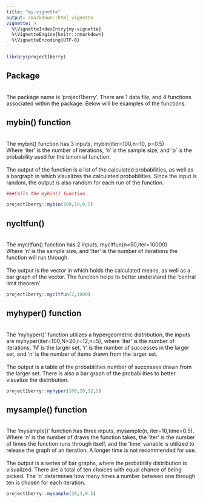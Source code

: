 ```yaml
---
title: "my-vignette"
output: rmarkdown::html_vignette
vignette: >
  %\VignetteIndexEntry{my-vignette}
  %\VignetteEngine{knitr::rmarkdown}
  %\VignetteEncoding{UTF-8}
---
```


```r
library(project1berry)
```

## Package

<br>The package name is 'project1berry'. There are 1 data file, and 4 functions associated within the package. Below will be examples of the functions.

## mybin() function

<br>The mybin() function has 3 inputs, mybin(iter=100,n=10, p=0.5)<br>
Where 'iter' is the number of iterations, 'n' is the sample size, and 'p' is the probability used for the binomial function.<br>
<br>The output of the function is a list of the calculated probabilities, as well as a bargraph in which visualizes the calculated probabilities. Since the input is random, the output is also random for each run of the function.

```r
###Calls the mybin() function 

project1berry::mybin(100,10,0.5)
```


## nycltfun()

<br>The mycltfun() function has 2 inputs, mycltfun(n=50,iter=10000)<br>
Where 'n' is the sample size, and 'iter' is the number of iterations the function will run through.<br>
<br>The output is the vector in which holds the calculated means, as well as a bar graph of the vector. The function helps to better understand the 'central limit theorem'

```r
project1berry::mycltfun(2,1000)
```
## myhyper() function

<br>The 'myhyper()' function utilizes a hypergeometric distribution, the inputs are myhyper(iter=100,N=20,r=12,n=5), where 'iter' is the number of iterations, 'N' is the larger set, 'r' is the number of successes in the larger set, and 'n' is the number of items drawn from the larger set.<br>
<br>The output is a table of the probabilities number of successes drawn from the larger set. There is also a bar graph of the probabilities to better visualize the distribution.<br>

```r

project1berry::myhyper(100,20,12,5)
```

## mysample() function 

<br>The 'mysample()' function has three inputs, mysample(n, iter=10,time=0.5).<br> 
Where 'n' is the number of draws the function takes, the 'iter' is the number of times the function runs through itself, and the 'time' variable is utilized to release the graph of an iteration. A longer time is not recommended for use.<br>
<br>The output is a series of bar graphs, where the probability distribution is visualized. There are a total of ten choices with equal chance of being picked. The 'n' determines how many times a number between one through ten is chosen for each iteration.

```r
project1berry::mysample(20,3,0.5)
```





